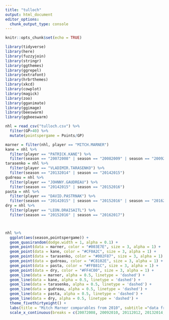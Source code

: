 ---
title: "tulloch"
output: html_document
editor_options: 
  chunk_output_type: console
---

```{r setup, include=FALSE}
knitr::opts_chunk$set(echo = TRUE)
```

```{r}
library(tidyverse)
library(here)
library(fuzzyjoin)
library(stringr)
library(ggthemes)
library(ggrepel)
library(extrafont)
library(hrbrthemes)
library(xkcd)
library(cowplot)
library(magick)
library(zoo)
library(gganimate)
library(ggimage)
library(beeswarm)
library(ggbeeswarm)

nhl = read_csv("tulloch.csv") %>% 
  filter(GP>40) %>% 
  mutate(pointspergame = Points/GP)
```

```{r}
marner = filter(nhl, player == "MITCH.MARNER")
kane = nhl %>% 
  filter(player == "PATRICK.KANE") %>% 
  filter(season == "20072008" | season == "20082009" | season == "20092010")
tarasenko = nhl %>% 
  filter(player == "VLADIMIR.TARASENKO") %>% 
  filter(season == "20132014" | season == "20142015")
gudreau = nhl %>% 
  filter(player == "JOHNNY.GAUDREAU") %>% 
  filter(season == "20142015" | season == "20152016")
pasta = nhl %>% 
  filter(player == "DAVID.PASTRNAK") %>% 
  filter(season == "20142015" | season == "20152016" | season == "20162017")
dry = nhl %>% 
  filter(player == "LEON.DRAISAITL") %>% 
  filter(season == "20152016" | season == "20162017")



nhl %>% 
  ggplot(aes(season,pointspergame)) +
  geom_quasirandom(dodge.width = 1, alpha = 0.1) +
  geom_point(data = marner, color = "#003E7E", size = 3, alpha = 1) +
  geom_point(data = kane, color = "#CF0A2C", size = 3, alpha = 1) +
  geom_point(data = tarasenko, color = "#002F87", size = 3, alpha = 1) +
  geom_point(data = gudreau, color = "#C8102E", size = 3, alpha = 1) +
  geom_point(data = pasta, color = "#FFB81C", size = 3, alpha = 1) +
  geom_point(data = dry, color = "#FF4C00", size = 3, alpha = 1) +
  geom_line(data = marner, alpha = 0.5, linetype = 'dashed') +
  geom_line(data = kane, alpha = 0.5, linetype = 'dashed') +
  geom_line(data = tarasenko, alpha = 0.5, linetype = 'dashed') +
  geom_line(data = gudreau, alpha = 0.5, linetype = 'dashed') +
  geom_line(data = pasta, alpha = 0.5, linetype = 'dashed') +
  geom_line(data = dry, alpha = 0.5, linetype = 'dashed') +
  theme_fivethirtyeight() +
  labs(title = "Mitch Marner comparables from 2010", subtitle ="data from Evolving Hockey, GP>40") +
  scale_x_continuous(breaks = c(20072008, 20092010, 20112012, 20132014, 20152016, 20172018, 20182019), labels = c("2008", "2010", "2012", "2014", "2016", "2018", "2019"))
  
```

